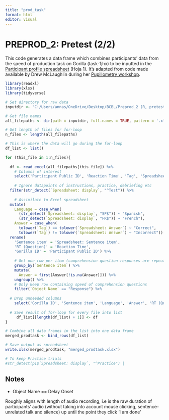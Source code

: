 ---
title: "prod_task"
format: html
editor: visual
---

# PREPROD_2: Pretest (2/2)

This code generates a data frame which combines participants' data from the speed of production task on Gorilla (task-1jhx) to be inputted in the [Participant profile spreadsheet](https://docs.google.com/spreadsheets/d/1EwXKN9MirbeHJuTWmaqw9xhok9KzF-1BIe5fo7_r13Q/edit?gid=0#gid=0) (Hoja 1). It's adapted from code made available by Drew McLaughlin during her [Pupillometry workshop](https://sites.google.com/view/drewjmclaughlin/pupillometry).

```{r}
library(readxl)
library(xlsx)
library(tidyverse)
```

```{r}
# Set directory for raw data
inputdir <- "C:/Users/annas/OneDrive/Desktop/BCBL/Preprod_2 (R, pretest)/prod_task/data"

# Get file names
all_filepaths <- dir(path = inputdir, full.names = TRUE, pattern = '.xlsx', ignore.case=TRUE)

# Get length of files for for-loop
n_files <- length(all_filepaths)

# This is where the data will go during the for-loop
df_list <- list()

for (this_file in 1:n_files){
  
  df <- read_excel(all_filepaths[this_file]) %>%
    # Columns of interest
    select('Participant Public ID', 'Reaction Time', 'Tag', 'Spreadsheet: Sentence item', 'Spreadsheet: Answer', 'Object Name', 'Spreadsheet: display') %>%
    
    # Ignore datapoints of instructions, practice, debriefing etc
  filter(str_detect(`Spreadsheet: display`, "^Test")) %>%
    
    # Assimilate to Excel spreadsheet
  mutate(
    Language = case_when(
      (str_detect(`Spreadsheet: display`, "SP$")) ~ "Spanish",
      (str_detect(`Spreadsheet: display`, "FR$")) ~ "French"),
    Answer = case_when(
      tolower(`Tag`) == tolower(`Spreadsheet: Answer`) ~ "Correct",
      tolower(`Tag`) != tolower(`Spreadsheet: Answer`) ~ "Incorrect")) %>%
  rename(
    'Sentence item' = 'Spreadsheet: Sentence item',
    'RT (Question)' = 'Reaction Time',
    'Gorilla ID' = 'Participant Public ID') %>%
    
    # Get one row per item (comprehension question responses are repeated for every datapoint of a participant)
    group_by(`Sentence item`) %>%
    mutate(
      Answer = first(Answer[!is.na(Answer)])) %>%
    ungroup() %>%
    # Only keep row containing speed of comprehension questions
    filter(`Object Name` == "Response") %>%
    
  # Drop unneeded columns
    select('Gorilla ID', 'Sentence item', 'Language', 'Answer', 'RT (Question)')
  
  # Save result of for-loop for every file into list
     df_list[[length(df_list) + 1]] <- df
}

# Combine all data frames in the list into one data frame
merged_prodtask <- bind_rows(df_list)

# Save output as spreadsheet
write.xlsx(merged_prodtask, "merged_prodtask.xlsx")
```

```{r}
# To keep Practice trials
#str_detect(p1$`Spreadsheet: display`, "^Practice") | 
```

## Notes

-   Object Name == Delay Onset

Roughly aligns with length of audio recording, i.e is the raw duration of participants' audio (without taking into account mouse clicking, sentence-unrelated talk and silence) up until the point they click 'I am done'
